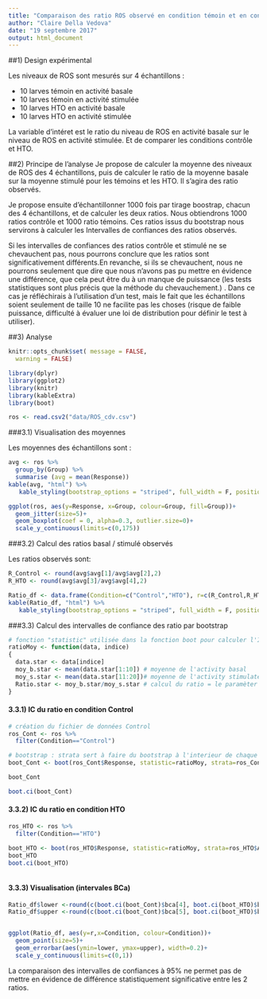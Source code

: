```yaml
---
title: "Comparaison des ratio ROS observé en condition témoin et en condition exposé"
author: "Claire Della Vedova"
date: "19 septembre 2017"
output: html_document
---
```


##1) Design expérimental

Les niveaux de ROS sont mesurés sur 4 échantillons :

* 10 larves témoin en activité basale
* 10 larves témoin en activité stimulée
* 10 larves HTO en activité basale
* 10 larves HTO en activité stimulée

La variable d'intéret est le ratio du niveau de ROS en activité basale sur le niveau de ROS en activité stimulée. Et de comparer les conditions contrôle et HTO.
 


##2) Principe de l'analyse
Je propose de calculer la moyenne des niveaux de ROS des 4 échantillons, puis de calculer le ratio de la moyenne basale sur la moyenne stimulé pour les témoins et les HTO. Il s'agira des ratio observés.

Je propose ensuite d'échantillonner 1000 fois par tirage boostrap, chacun des 4 échantillons,  et de calculer les deux ratios. Nous obtiendrons 1000 ratios contrôle et 1000 ratio témoins. Ces ratios issus du bootstrap nous servirons à calculer les Intervalles de confiances des ratios observés.

Si les intervalles de confiances des ratios contrôle et stimulé ne se chevauchent pas, nous pourrons conclure que les ratios sont significativement différents.En revanche, si ils se chevauchent, nous ne pourrons seulement que dire que nous n'avons pas pu mettre en évidence une différence, que cela peut être du à un manque de puissance (les tests statistiques sont plus précis que la méthode du chevauchement.) . Dans ce cas je réfléchirais à l'utilisation d'un test, mais le fait que les échantillons soient seulement de taille 10 ne facilite pas les choses (risque de faible puissance, difficulté à évaluer une loi de distribution pour définir le test à utiliser).


##3) Analyse

```r
knitr::opts_chunk$set( message = FALSE,
  warning = FALSE)
```


```r

library(dplyr)
library(ggplot2)
library(knitr)
library(kableExtra)
library(boot)
```


```r
ros <- read.csv2("data/ROS_cdv.csv")

```

###3.1) Visualisation des moyennes

Les moyennes des échantillons sont :

```r



avg <- ros %>%
  group_by(Group) %>%
  summarise (avg = mean(Response))
kable(avg, "html") %>%
   kable_styling(bootstrap_options = "striped", full_width = F, position="left")


```

```r

ggplot(ros, aes(y=Response, x=Group, colour=Group, fill=Group))+
  geom_jitter(size=5)+
  geom_boxplot(coef = 0, alpha=0.3, outlier.size=0)+
  scale_y_continuous(limits=c(0,175))


```


###3.2) Calcul des ratios basal / stimulé observés



Les ratios observés sont:

```r

R_Control <- round(avg$avg[1]/avg$avg[2],2)
R_HTO <- round(avg$avg[3]/avg$avg[4],2)

Ratio_df <- data.frame(Condition=c("Control","HTO"), r=c(R_Control,R_HTO))
kable(Ratio_df, "html") %>%
   kable_styling(bootstrap_options = "striped", full_width = F, position="left")

```

###3.3) Calcul des intervalles de confiance des ratio par bootstrap

```r

# fonction "statistic" utilisée dans la fonction boot pour calculer l'IC du ratio
ratioMoy <- function(data, indice)
{
  data.star <- data[indice]
  moy_b.star <- mean(data.star[1:10]) # moyenne de l'activity basal
  moy_s.star <- mean(data.star[11:20])# moyenne de l'activity stimulated
  Ratio.star <- moy_b.star/moy_s.star # calcul du ratio = le paramèter d'intérêt
}
```

#### 3.3.1)   IC du ratio en condition Control

```r

# création du fichier de données Control
ros_Cont <- ros %>%
  filter(Condition=="Control")

# bootstrap : strata sert à faire du bootstrap à l'interieur de chaque modalité de la variable Activity
boot_Cont <- boot(ros_Cont$Response, statistic=ratioMoy, strata=ros_Cont$Activity, R=4999)

boot_Cont

boot.ci(boot_Cont)

```


#### 3.3.2)   IC du ratio en condition HTO



```r


ros_HTO <- ros %>%
  filter(Condition=="HTO")

boot_HTO <- boot(ros_HTO$Response, statistic=ratioMoy, strata=ros_HTO$Activity, R=4999)
boot_HTO
boot.ci(boot_HTO)



```


#### 3.3.3) Visualisation (intervales BCa)
```r

Ratio_df$lower <-round(c(boot.ci(boot_Cont)$bca[4], boot.ci(boot_HTO)$bca[4]),2)
Ratio_df$upper <-round(c(boot.ci(boot_Cont)$bca[5], boot.ci(boot_HTO)$bca[5]),2)


ggplot(Ratio_df, aes(y=r,x=Condition, colour=Condition))+
  geom_point(size=5)+
  geom_errorbar(aes(ymin=lower, ymax=upper), width=0.2)+
  scale_y_continuous(limits=c(0,1))

```

La comparaison des intervalles de confiances à 95% ne permet pas de mettre en évidence de différence statistiquement significative entre les 2 ratios.

